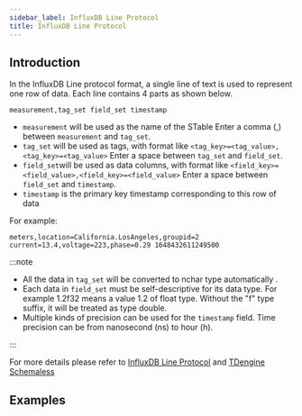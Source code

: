 ```yaml
---
sidebar_label: InfluxDB Line Protocol
title: InfluxDB Line Protocol
---
```



## Introduction

In the InfluxDB Line protocol format, a single line of text is used to represent one row of data. Each line contains 4 parts as shown below.

```
measurement,tag_set field_set timestamp
```

- `measurement` will be used as the name of the STable Enter a comma (,) between `measurement` and `tag_set`.
- `tag_set` will be used as tags, with format like `<tag_key>=<tag_value>,<tag_key>=<tag_value>` Enter a space between `tag_set` and `field_set`.
- `field_set`will be used as data columns, with format like `<field_key>=<field_value>,<field_key>=<field_value>` Enter a space between `field_set` and `timestamp`.
- `timestamp`  is the primary key timestamp corresponding to this row of data

For example:

```
meters,location=California.LosAngeles,groupid=2 current=13.4,voltage=223,phase=0.29 1648432611249500
```

:::note

- All the data in `tag_set` will be converted to nchar type automatically .
- Each data in `field_set` must be self-descriptive for its data type. For example 1.2f32 means a value 1.2 of float type. Without the "f" type suffix, it will be treated as type double.
- Multiple kinds of precision can be used for the `timestamp` field. Time precision can be from nanosecond (ns) to hour (h).

:::

For more details please refer to [InfluxDB Line Protocol](https://docs.influxdata.com/influxdb/v2.0/reference/syntax/line-protocol/) and [TDengine Schemaless](/reference/schemaless/#Schemaless-Line-Protocol)

## Examples

<Tabs defaultValue="java" groupId="lang">
  <TabItem label="Java" value="java">
    <JavaLine />
  </TabItem>
  <TabItem label="Python" value="Python">
    <PyLine />
  </TabItem>
  <TabItem label="Go" value="go">
    <GoLine />
  </TabItem>
  <TabItem label="Node.js" value="nodejs">
    <NodeLine />
  </TabItem>
  <TabItem label="C#" value="csharp">
    <CsLine />
  </TabItem>
  <TabItem label="C" value="c">
    <CLine />
  </TabItem>
</Tabs>
